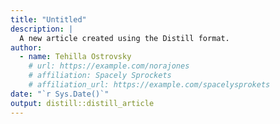 ```yaml
---
title: "Untitled"
description: |
  A new article created using the Distill format.
author:
  - name: Tehilla Ostrovsky
    # url: https://example.com/norajones
    # affiliation: Spacely Sprockets
    # affiliation_url: https://example.com/spacelysprokets
date: "`r Sys.Date()`"
output: distill::distill_article
---
```





